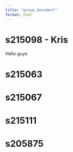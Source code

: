 ```yaml
---
title: "group_document"
format: html
---
```


# s215098 - Kris

Hello guys

# s215063

# s215067

# s215111

# s205875
